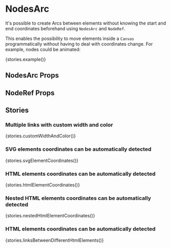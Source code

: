 
<Meta title="UI|Canvas/NodesArc" component={NodesArc} />

# NodesArc

It's possible to create <LinkTo kind='canvas/arc' story='example'>Arc</LinkTo>s between elements without knowing the
start and end coordinates beforehand using `NodesArc` and `NodeRef`.

This enables the possibility to move elements inside a `Canvas` programmatically without having to deal with coordinates
change. For example, nodes could be animated:

<Story name="Example">{stories.example()}</Story>

## NodesArc Props

<Props of={NodesArc} />

## NodeRef Props

<Props of={NodeRef} />

## Stories

### Multiple links with custom width and color

<Story name="Custom width and color">{stories.customWidthAndColor()}</Story>

### SVG elements coordinates can be automatically detected

<Story name="SVG element coordinates">{stories.svgElementCoordinates()}</Story>

### HTML elements coordinates can be automatically detected

<Story name="HTML element coordinates">
  {stories.htmlElementCoordinates()}
</Story>

### Nested HTML elements coordinates can be automatically detected

<Story name="Nested HTML element coordinates">
  {stories.nestedHtmlElementCoordinates()}
</Story>

### HTML elements coordinates can be automatically detected

<Story name="Links between different HTML elements">
  {stories.linksBetweenDifferentHtmlElements()}
</Story>
